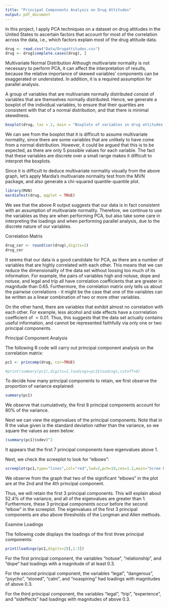 ```yaml
---
title: "Principal Components Analysis on Drug Attitudes"
output: pdf_document
---
```


In this project, I apply PCA techniques on a dataset on drug attitudes in the United States to ascertain factors that account for most of the correlation across the data, i.e., which factors explain most of the drug attitude data.

```r
drug <- read.csv("Data/Drugattitudes.csv")
drug <- drug[complete.cases(drug), ]
```
Multivariate Normal Distribution
Although multivariate normality is not necessary to perform PCA, it can affect the interpretation of results, because the relative importance of skewed variables' components can be exaggerated or understated. In addition, it is a required assumption for parallel analysis.

A group of variables that are multivariate normally distributed consist of variables that are themselves normally distributed. Hence, we generate a boxplot of the individual variables, to ensure that their quartiles are consistent with that of a normal distribution, and that there is minimal skewdness.
```r
boxplot(drug, las = 2, main = "Boxplots of variables in drug attitudes data set")
```
We can see from the boxplot that it is difficult to assume multivariate normality, since there are some variables that are unlikely to have come from a normal distribution. However, it could be argued that this is to be expected, as there are only 5 possible values for each variable. The fact that these variables are discrete over a small range makes it difficult to interpret the boxplots.

Since it is difficult to deduce multivariate normality visually from the above graph, let's apply Mardia's multivariate normality test from the MVN package, and also generate a chi-squared quantile-quantile plot.
```r
library(MVN)
mardiaTest(drug, qqplot = TRUE)
```

We see that the above R output suggests that our data is in fact consistent with an assumption of multivariate normality.  Therefore, we continue to use the variables as they are when performing PCA, but also take some care in interpreting the loadings and when performing parallel analysis, due to the discrete nature of our variables.

Correlation Matrix

```r
drug_cor <- round(cor(drug),digits=2)
drug_cor
```

It seems that our data is a good candidate for PCA, as there are a number of variables that are highly correlated with each other. This means that we can reduce the dimensionality of the data set without loosing too much of its information. For example, the pairs of variables high and notuse, dope and notuse, and legal and trip all have correlation coefficients that are greater in magnitude than 0.65. Furthermore, the correlation matrix only tells us about the pairwise correlations - it might be the case that one of the variables can be written as a linear combination of two or more other variables.

On the other hand, there are variables that exhibit almost no correlation with each other. For example, less alcohol and side effects have a corrrelation coefficient of $<0.01$. Thus, this suggests that the data set actually contains useful information, and cannot be represented faithfully via only one or two principal components.

Principal Component Analysis

The following R code will carry out principal component analysis on the correlation matrix:
```r
pc1 <- princomp(drug, cor=TRUE)

#print(summary(pc1),digits=2,loadings=pc1$loadings,cutoff=0)
```
To decide how many principal components to retain, we first observe the proportion of variance explained:
```r
summary(pc1)
```
We observe that cumulatively, the first 8 principal components account for 80% of the variance.

Next we can view the eigenvalues of the principal components. Note that in R the value given is the standard deviation rather than the variance, so we square the values as seen below:
```r
(summary(pc1)$sdev)^2
```
It appears that the first 7 principal components have eigenvalues above 1.

Next, we check the screeplot to look for "elbows":
```r
screeplot(pc1,type="lines",col="red",lwd=2,pch=19,cex=1.2,main="Scree Plot")
```
We observe from the graph that two of the significant "elbows" in the plot are at the 2nd and the 4th principal component.

Thus, we will retain the first 3 principal components. This will explain about 52.4% of the variance, and all of the eigenvalues are greater than 1. Furthermore, these 3 principal components occur before the second "elbow" in the screeplot. The eigenvalues of the first 3 principal components are also above thresholds of the Longman and Allen methods.

Examine Loadings

The following code displays the loadings of the first three principal components:
```r
print(loadings(pc1,digits=2)[,1:3])
```
For the first principal component, the variables "notuse", "relationship", and "dope" had loadings with a magnitude of at least 0.3.

For the second principal component, the variables "legal", "dangerous", "psycho", "stoned", "calm", and "noaspiring" had loadings with magnitudes of above 0.3.

For the third principal component, the variables "legal", "trip", "experience", and "sideffects" had loadings with magnitudes of above 0.3.
